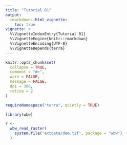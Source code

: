 ```yaml
---
title: "Tutorial 01"
output: 
  rmarkdown::html_vignette:
    toc: true
vignette: >
  %\VignetteIndexEntry{Tutorial 01}
  %\VignetteEngine{knitr::rmarkdown}
  %\VignetteEncoding{UTF-8}
  %\VignetteDepends{terra}
---
```


```r
knitr::opts_chunk$set(
  collapse = TRUE,
  comment = "#>",
  warn = FALSE,
  message = FALSE,
  dpi = 300,
  retina = 2
)

requireNamespace("terra", quietly = TRUE)
```


```r
library(wbw)

r <-
  wbw_read_raster(
    system.file("extdata/dem.tif", package = "wbw")
  )
```